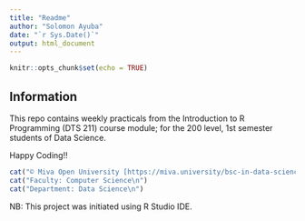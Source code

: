 ```yaml
---
title: "Readme"
author: "Solomon Ayuba"
date: "`r Sys.Date()`"
output: html_document
---
```


```r
knitr::opts_chunk$set(echo = TRUE)
```

## Information

This repo contains weekly practicals from the Introduction to R Programming (DTS 211) course module; for the 200 level, 1st semester students of Data Science.

Happy Coding!!

```r
cat("© Miva Open University [https://miva.university/bsc-in-data-science]\n.")
cat("Faculty: Computer Science\n")
cat("Department: Data Science\n")
```

NB: This project was initiated using R Studio IDE.
